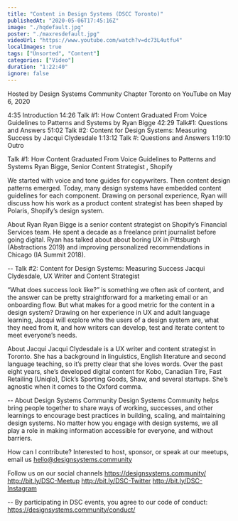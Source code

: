 ```yaml
---
title: "Content in Design Systems (DSCC Toronto)"
publishedAt: "2020-05-06T17:45:16Z"
image: "./hqdefault.jpg"
poster: "./maxresdefault.jpg"
videoUrl: "https://www.youtube.com/watch?v=dc73L4utfu4"
localImages: true
tags: ["Unsorted", "Content"]
categories: ["Video"]
duration: "1:22:40"
ignore: false
---
```


Hosted by Design Systems Community Chapter Toronto
on YouTube
on May 6, 2020

4:35 Introduction
14:26 Talk #1: How Content Graduated From Voice Guidelines to Patterns and Systems by Ryan Bigge
42:29 Talk#1: Questions and Answers
51:02 Talk #2: Content for Design Systems: Measuring Success by Jacqui Clydesdale
1:13:12 Talk #: Questions and Answers
1:19:10 Outro

Talk #1: How Content Graduated From Voice Guidelines to Patterns and Systems
Ryan Bigge, Senior Content Strategist , Shopify

We started with voice and tone guides for copywriters. Then content design patterns emerged. Today, many design systems have embedded content guidelines for each component. Drawing on personal experience, Ryan will discuss how his work as a product content strategist has been shaped by Polaris, Shopify’s design system.

About Ryan
Ryan Bigge is a senior content strategist on Shopify’s Financial Services team. He spent a decade as a freelance print journalist before going digital. Ryan has talked about about boring UX in Pittsburgh (Abstractions 2019) and improving personalized recommendations in Chicago (IA Summit 2018).

--
Talk #2: Content for Design Systems: Measuring Success
Jacqui Clydesdale, UX Writer and Content Strategist

“What does success look like?” is something we often ask of content, and the answer can be pretty straightforward for a marketing email or an onboarding flow. But what makes for a good metric for the content in a design system? Drawing on her experience in UX and adult language learning, Jacqui will explore who the users of a design system are, what they need from it, and how writers can develop, test and iterate content to meet everyone’s needs.

About Jacqui
Jacqui Clydesdale is a UX writer and content strategist in Toronto. She has a background in linguistics, English literature and second language teaching, so it’s pretty clear that she loves words. Over the past eight years, she’s developed digital content for Kobo, Canadian Tire, Fast Retailing (Uniqlo), Dick’s Sporting Goods, Shaw, and several startups. She’s agnostic when it comes to the Oxford comma.

--
About Design Systems Community
Design Systems Community helps bring people together to share ways of working, successes, and other learnings to encourage best practices in building, scaling, and maintaining design systems. No matter how you engage with design systems, we all play a role in making information accessible for everyone, and without barriers.

How can I contribute?
Interested to host, sponsor, or speak at our meetups, email us hello@designsystems.community

Follow us on our social channels
https://designsystems.community/
http://bit.ly/DSC-Meetup
http://bit.ly/DSC-Twitter
http://bit.ly/DSC-Instagram

--
By participating in DSC events, you agree to our code of conduct: https://designsystems.community/conduct/
